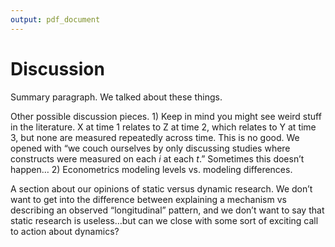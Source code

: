 ```yaml
---
output: pdf_document
---
```


# Discussion

Summary paragraph. We talked about these things.

Other possible discussion pieces. 1)  Keep in mind you might see weird stuff in the literature. X at time 1 relates to Z at time 2, which relates to Y at time 3, but none are measured repeatedly across time. This is no good. We opened with "we couch ourselves by only discussing studies where constructs were measured on each $i$ at each $t$." Sometimes this doesn't happen... 2) Econometrics modeling levels vs. modeling differences. 

A section about our opinions of static versus dynamic research. We don't want to get into the difference between explaining a mechanism vs describing an observed "longitudinal" pattern, and we don't want to say that static research is useless...but can we close with some sort of exciting call to action about dynamics?

